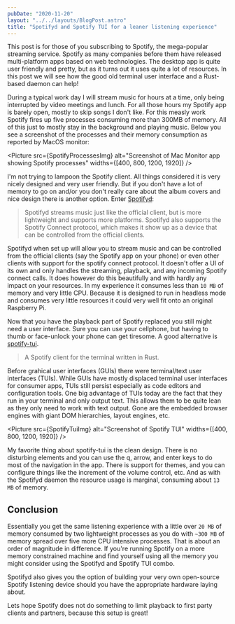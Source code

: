 ```yaml
---
pubDate: "2020-11-20"
layout: "../../layouts/BlogPost.astro"
title: "Spotifyd and Spotify TUI for a leaner listening experience"
---
```




This post is for those of you subscribing to Spotify, the mega-popular streaming service.
Spotify as many companies before them have released multi-platform apps based on web technologies.
The desktop app is quite user friendly and pretty, but as it turns out it uses quite a lot of resources.
In this post we will see how the good old terminal user interface and a Rust-based daemon can help!

During a typical work day I will stream music for hours at a time, only being interrupted by video meetings and lunch.
For all those hours my Spotify app is barely open, mostly to skip songs I don't like.
For this measly work Spotify fires up five processes consuming more than 300MB of memory.
All of this just to mostly stay in the background and playing music. Below you see a screenshot of the processes and their memory consumption as reported by MacOS monitor:


<Picture
  src={SpotifyProcessesImg}
  alt="Screenshot of Mac Monitor app showing Spotify processes"
  widths={[400, 800, 1200, 1920]}
  />

I'm not trying to lampoon the Spotify client.
All things considered it is very nicely designed and very user friendly.
But if you don't have a lot of memory to go on and/or you don't really care about the album covers and nice design there is another option.
Enter [Spotifyd](https://github.com/Spotifyd/spotifyd):

> Spotifyd streams music just like the official client, but is more lightweight and supports more platforms. Spotifyd also supports the Spotify Connect protocol, which makes it show up as a device that can be controlled from the official clients.

Spotifyd when set up will allow you to stream music and can be controlled from the official clients (say the Spotify app on your phone) or even other clients with support for the spotify connect protocol.
It doesn't offer a UI of its own and only handles the streaming, playback, and any incoming Spotify connect calls.
It does however do this beautifully and with hardly any impact on your resources.
In my experience it consumes less than `10 MB` of memory and very little CPU.
Because it is designed to run in headless mode and consumes very little resources it could very well fit onto an original Raspberry Pi.

Now that you have the playback part of Spotify replaced you still might need a user interface.
Sure you can use your cellphone, but having to thumb or face-unlock your phone can get tiresome.
A good alternative is [spotify-tui](https://github.com/Rigellute/spotify-tui).

> A Spotify client for the terminal written in Rust.

Before grahical user interfaces (GUIs) there were terminal/text user interfaces (TUIs).
While GUIs have mostly displaced terminal user interfaces for consumer apps, TUIs still persist especially as code editors and configuration tools.
One big advantage of TUIs today are the fact that they run in your terminal and only output text.
This allows them to be quite lean as they only need to work with text output.
Gone are the embedded browser engines with giant DOM hierarchies, layout engines, etc.

<Picture
  src={SpotifyTuiImg}
  alt="Screenshot of Spotify TUI"
  widths={[400, 800, 1200, 1920]}
/>

My favorite thing about spotify-tui is the clean design.
There is no disturbing elements and you can use the q, arrow, and enter keys to do most of the navigation in the app.
There is support for themes, and you can configure things like the increment of the volume control, etc.
And as with the Spotifyd daemon the resource usage is marginal, consuming about `13 MB` of memory.

## Conclusion

Essentially you get the same listening experience with a little over `20 MB` of memory consumed by two lightweight processes as you do with `~300 MB` of memory spread over five more CPU intensive processes.
That is about an order of magnitude in difference.
If you're running Spotify on a more memory constrained machine and find yourself using all the memory you might consider using the Spotifyd and Spotify TUI combo.

Spotifyd also gives you the option of building your very own open-source Spotify listening device should you have the appropriate hardware laying about.

Lets hope Spotify does not do something to limit playback to first party clients and partners, because this setup is great!
